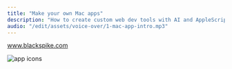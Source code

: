 ```yaml
---
title: "Make your own Mac apps"
description: "How to create custom web dev tools with AI and AppleScript"
audio: "/edit/assets/voice-over/1-mac-app-intro.mp3"
---
```



<a href='https://astro-theme.blackspike.com'>www.blackspike.com </a>


<VideoPlayer
  classes="w-[900px] right-[-520px] top-[-80px] lg:w-[540px] lg:right-[30px] lg:top-[30px]"
  name="ffmpeg-app-demo"
/>

<Image
  src={screen}
  alt="app icons"
  class="drop-shadow-xl absolute z-1 hover:z-10 w-[540px] right-[-20px] top-[-30px] lg:w-[230px] lg:right-[690px] lg:top-[200px]"
/>